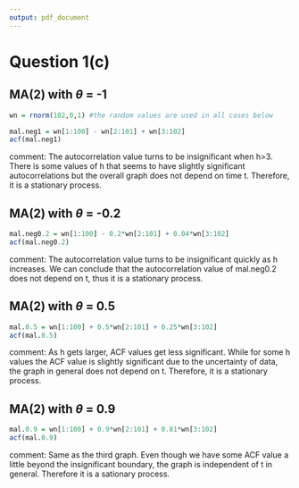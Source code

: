 ```yaml
---
output: pdf_document
---
```

# Question 1(c)
## MA(2) with  $\theta$ = -1
```r
wn = rnorm(102,0,1) #the random values are used in all cases below

mal.neg1 = wn[1:100] - wn[2:101] + wn[3:102]
acf(mal.neg1)
```

comment: The autocorrelation value turns to be insignificant when h>3. There is some values of h that seems to have slightly significant autocorrelations but the overall graph does not depend on time t. Therefore, it is a stationary process.


## MA(2) with $\theta$ = -0.2
```r
mal.neg0.2 = wn[1:100] - 0.2*wn[2:101] + 0.04*wn[3:102]
acf(mal.neg0.2)
```

comment: The autocorrelation value turns to be insignificant quickly as h increases. We can conclude that the autocorrelation value of mal.neg0.2 does not depend on t, thus it is a stationary process.


## MA(2) with $\theta$ = 0.5
```r
mal.0.5 = wn[1:100] + 0.5*wn[2:101] + 0.25*wn[3:102]
acf(mal.0.5)
```

comment: As h gets larger, ACF values get less significant. While for some h values the ACF value is slightly significant due to the uncertainty of data, the graph in general does not depend on t. Therefore, it is a stationary process.


## MA(2) with $\theta$ = 0.9
```r
mal.0.9 = wn[1:100] + 0.9*wn[2:101] + 0.81*wn[3:102]
acf(mal.0.9)
```

comment: Same as the third graph. Even though we have some ACF value a little beyond the insignificant boundary, the graph is independent of t in general. Therefore it is a sationary process.